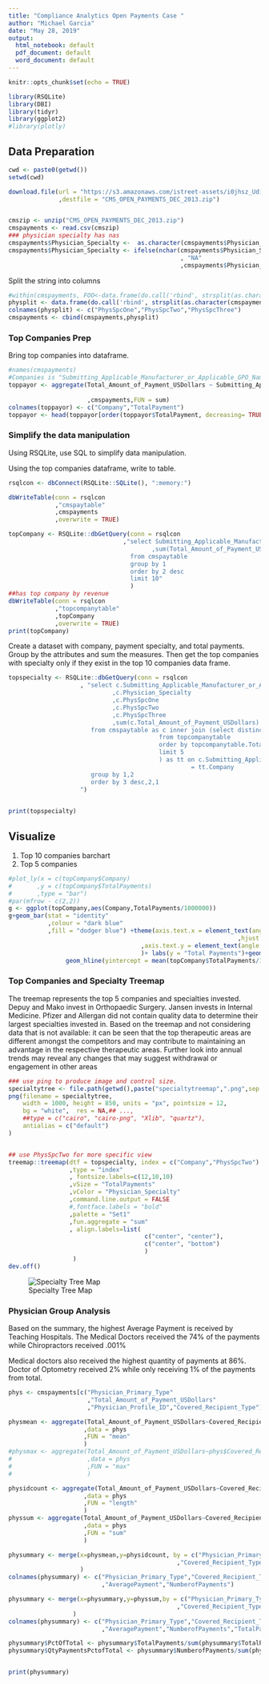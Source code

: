 ```yaml
---
title: "Compliance Analytics Open Payments Case "
author: "Michael Garcia"
date: "May 28, 2019"
output:
  html_notebook: default
  pdf_document: default
  word_document: default
---
```


```r
knitr::opts_chunk$set(echo = TRUE)
```

```r
library(RSQLite)
library(DBI)
library(tidyr)
library(ggplot2)
#library(plotly)
```

## Data Preparation

```r
cwd <- paste0(getwd())
setwd(cwd)

download.file(url = "https://s3.amazonaws.com/istreet-assets/i0jhsz_Udi_Zl2jxJ-c-pQ/CMS_OPEN_PAYMENTS_DEC_2013.zip"
              ,destfile = "CMS_OPEN_PAYMENTS_DEC_2013.zip")


cmszip <- unzip("CMS_OPEN_PAYMENTS_DEC_2013.zip")
cmspayments <- read.csv(cmszip)
### physician specialty has nas
cmspayments$Physician_Specialty <-  as.character(cmspayments$Physician_Specialty)
cmspayments$Physician_Specialty <- ifelse(nchar(cmspayments$Physician_Specialty)== 0
                                                , "NA"
                                                ,cmspayments$Physician_Specialty)
```


Split the string into columns
```r

#within(cmspayments, FOO<-data.frame(do.call('rbind', strsplit(as.character(cmspayments$Physician_Specialty), '|', fixed=TRUE))))
physplit <- data.frame(do.call('rbind', strsplit(as.character(cmspayments$Physician_Specialty),'|',fixed=TRUE)))
colnames(physplit) <- c("PhysSpcOne","PhysSpcTwo","PhysSpcThree")
cmspayments <- cbind(cmspayments,physplit)

```
### Top Companies Prep
Bring top companies into dataframe.

```r
#names(cmspayments)
#Companies is "Submitting_Applicable_Manufacturer_or_Applicable_GPO_Name"
toppayor <- aggregate(Total_Amount_of_Payment_USDollars ~ Submitting_Applicable_Manufacturer_or_Applicable_GPO_Name
                                                        
                      ,cmspayments,FUN = sum)
colnames(toppayor) <- c("Company","TotalPayment")
toppayor <- head(toppayor[order(toppayor$TotalPayment, decreasing= TRUE),], n = 10)
```




### Simplify the data manipulation
Using RSQLite, use SQL to simplify data manipulation.

Using the top companies dataframe, write to table. 
```r
rsqlcon <- dbConnect(RSQLite::SQLite(), ":memory:")

dbWriteTable(conn = rsqlcon
             ,"cmspaytable"
             ,cmspayments
             ,overwrite = TRUE)

topCompany <- RSQLite::dbGetQuery(conn = rsqlcon
                                ,"select Submitting_Applicable_Manufacturer_or_Applicable_GPO_Name as Company
                                        ,sum(Total_Amount_of_Payment_USDollars) as TotalPayments
                                  from cmspaytable
                                  group by 1
                                  order by 2 desc
                                  limit 10"
                                  )
##has top company by revenue
dbWriteTable(conn = rsqlcon
             ,"topcompanytable"
             ,topCompany
             ,overwrite = TRUE)
print(topCompany)
```



Create a dataset with company, payment specialty, and total payments. Group by the attributes and sum the measures.
Then get the top companies with specialty only if they exist in the top 10 companies data frame.


```r
topspecialty <- RSQLite::dbGetQuery(conn = rsqlcon
                    , "select c.Submitting_Applicable_Manufacturer_or_Applicable_GPO_Name as Company
                             ,c.Physician_Specialty
                             ,c.PhysSpcOne
                             ,c.PhysSpcTwo
                             ,c.PhysSpcThree
                             ,sum(c.Total_Amount_of_Payment_USDollars) as TotalPayments
                       from cmspaytable as c inner join (select distinct Company
                                          from topcompanytable
                                          order by topcompanytable.TotalPayments desc
                                          limit 5
                                          ) as tt on c.Submitting_Applicable_Manufacturer_or_Applicable_GPO_Name
                                                   = tt.Company
                       group by 1,2
                       order by 3 desc,2,1
                    ")

                      
print(topspecialty)
```

## Visualize
1. Top 10 companies barchart
2. Top 5 companies


```r

#plot_ly(x = c(topCompany$Company)
#       ,y = c(topCompany$TotalPayments)
#       ,type = "bar")
#par(mfrow - c(2,2))
g <- ggplot(topCompany,aes(Company,TotalPayments/1000000))
g+geom_bar(stat = "identity"
           ,colour = "dark blue"
           ,fill = "dodger blue") +theme(axis.text.x = element_text(angle=45
                                                                ,hjust = 1)
                                     ,axis.text.y = element_text(angle = 45)
                                     )+ labs(y = "Total Payments")+geom_line()+
                geom_hline(yintercept = mean(topCompany$TotalPayments/1000000), color="blue")
```








### Top Companies and Specialty Treemap
The treemap represents the top 5 companies and specialties invested. Depuy and
Mako invest in Orthopaedic Surgery. 
Jansen invests in Internal Medicine.
Pfizer and Allergan did not contain quality data to determine their largest
specialties invested in. 
Based on the treemap and not considering data that is not available: it can be
seen that the top therapeutic areas are different amongst the competitors and
may contribute to maintaining an advantage in the respective therapeutic areas.
Further look into annual trends may reveal any changes that may suggest withdrawal
or engagement in other areas


```r

### use ping to produce image and control size.
specialtytree <- file.path(getwd(),paste("specialtytreemap",".png",sep = ""))
png(filename = specialtytree,
    width = 1000, height = 850, units = "px", pointsize = 12,
    bg = "white",  res = NA,## ...,
    ##type = c("cairo", "cairo-png", "Xlib", "quartz"), 
    antialias = c("default")
)


## use PhysSpcTwo for more specific view
treemap::treemap(dtf = topspecialty, index = c("Company","PhysSpcTwo")
                 ,type = "index"
                 , fontsize.labels=c(12,10,10)
                 ,vSize = "TotalPayments"
                 ,vColor = "Physician_Specialty"
                 ,command.line.output = FALSE
                 #,fontface.labels = "bold"
                 ,palette = "Set1"
                 ,fun.aggregate = "sum"
                 , align.labels=list(
                                      c("center", "center"), 
                                      c("center", "bottom")
                                      )
                  )
dev.off()
```

![Specialty Tree Map](specialtytreemap.png)


### Physician Group Analysis

Based on the summary, the highest Average Payment is received by Teaching Hospitals.
The Medical Doctors received the 74% of the payments while Chiropractors received .001%

Medical doctors also received the highest quantity of payments at 86%. 
Doctor of Optometry received 2% while only receiving 1% of the payments from total.



```r

phys <- cmspayments[c("Physician_Primary_Type"
                      ,"Total_Amount_of_Payment_USDollars"
                      ,"Physician_Profile_ID","Covered_Recipient_Type")]

physmean <- aggregate(Total_Amount_of_Payment_USDollars~Covered_Recipient_Type+Physician_Primary_Type
                     ,data = phys
                     ,FUN = "mean"
                     )
#physmax <- aggregate(Total_Amount_of_Payment_USDollars~phys$Covered_Recipient_Type+phys$Physician_Primary_Type
#                     ,data = phys
#                     ,FUN = "max"
#                     )

physidcount <- aggregate(Total_Amount_of_Payment_USDollars~Covered_Recipient_Type+Physician_Primary_Type
                     ,data = phys
                     ,FUN = "length"
                     )
physsum <- aggregate(Total_Amount_of_Payment_USDollars~Covered_Recipient_Type+Physician_Primary_Type
                     ,data = phys
                     ,FUN = "sum"
                     )

physummary <- merge(x=physmean,y=physidcount, by = c("Physician_Primary_Type"
                                               ,"Covered_Recipient_Type")
                    )
colnames(physummary) <- c("Physician_Primary_Type","Covered_Recipient_Type"
                          ,"AveragePayment","NumberofPayments")

physummary <- merge(x=physummary,y=physsum,by = c("Physician_Primary_Type"
                                               ,"Covered_Recipient_Type")
                  )
colnames(physummary) <- c("Physician_Primary_Type","Covered_Recipient_Type"
                          ,"AveragePayment","NumberofPayments","TotalPayments")

physummary$PctOfTotal <- physummary$TotalPayments/sum(physummary$TotalPayments)
physummary$QtyPaymentsPctofTotal <- physummary$NumberofPayments/sum(physummary$NumberofPayments)


print(physummary)
                                                         
```




